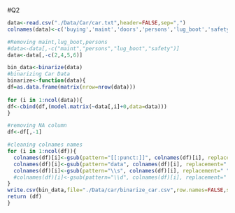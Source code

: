 

#Q2
```r

data<-read.csv("./Data/Car/car.txt",header=FALSE,sep=",")
colnames(data)<-c('buying','maint','doors','persons','lug_boot','safety','class')

#Removing maint,lug_boot,persons 
#data<-data[,-c("maint","persons","lug_boot","safety")]
data<-data[,-c(2,4,5,6)]

bin_data<-binarize(data)
#binarizing Car Data
binarize<-function(data){
df=as.data.frame(matrix(nrow=nrow(data)))
                 
for (i in 1:ncol(data)){
df<-cbind(df,(model.matrix(~data[,i]+0,data=data)))
}

#removing NA column
df<-df[,-1]

#cleaning colnames names
for (i in 1:ncol(df)){
  colnames(df)[i]<-gsub(pattern="[[:punct:]]", colnames(df)[i], replacement=" ") 
  colnames(df)[i]<-gsub(pattern="data", colnames(df)[i], replacement=" ")
  colnames(df)[i]<-gsub(pattern="\\s", colnames(df)[i], replacement=" ") 
  #colnames(df)[i]<-gsub(pattern="\\d", colnames(df)[i], replacement=" ")
}
write.csv(bin_data,file="./Data/car/binarize_car.csv",row.names=FALSE,sep=",")
return (df)
}
```